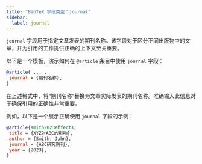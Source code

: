 ```yaml
---
title: "BibTeX 字段类型：journal"
sidebar:
  label: journal
---
```



`journal` 字段用于指定文章发表的期刊名称。该字段对于区分不同出版物中的文章，并为引用的工作提供正确的上下文至关重要。

<CiteDrive/>

以下是一个模板，演示如何在 `@article` 条目中使用 `journal` 字段：

```bibtex
@article{ ... ,
 journal = {期刊名称},
}
```

在上述格式中，将“期刊名称”替换为文章实际发表的期刊名称。准确输入此信息对于确保引用的正确性非常重要。

例如，以下是一个展示正确使用 `journal` 字段的示例：

```bibtex
@article{smith2023effects,
 title = {XYZ对ABC的影响},
 author = {Smith, John},
 journal = {ABC研究期刊},
 year = {2023},
}
```